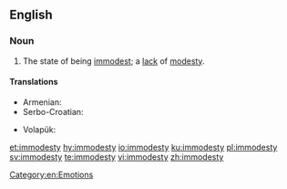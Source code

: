 ==English==

===Noun===
{{en-noun|-|immodesties}}

# The state of being [[immodest]]; a [[lack]] of [[modesty]].

====Translations====
{{trans-top|state of being immodest}}
* Armenian: {{t|hy|անհամեստություն}}
* Serbo-Croatian: {{t|sh|nèskromnōst|f}}
{{trans-mid}}
* Volapük: {{t+|vo|nepued}}
{{trans-bottom}}

[[Category:en:Emotions]]

[[et:immodesty]]
[[hy:immodesty]]
[[io:immodesty]]
[[ku:immodesty]]
[[pl:immodesty]]
[[sv:immodesty]]
[[te:immodesty]]
[[vi:immodesty]]
[[zh:immodesty]]